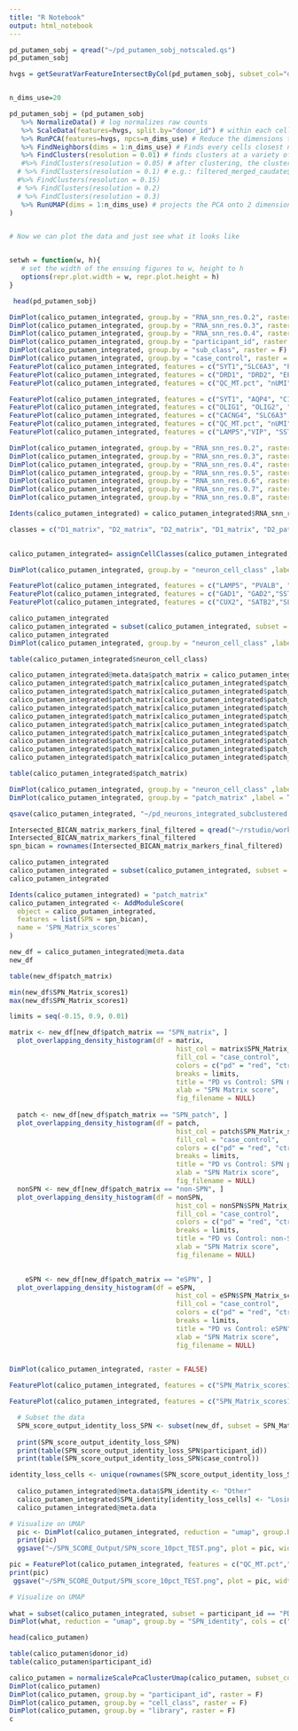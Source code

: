 ```yaml
---
title: "R Notebook"
output: html_notebook
---
```

```r
pd_putamen_sobj = qread("~/pd_putamen_sobj_notscaled.qs")
pd_putamen_sobj
```

```r

hvgs = getSeuratVarFeatureIntersectByCol(pd_putamen_sobj, subset_col="donor_id", original_nfeatures=2500)


n_dims_use=20

pd_putamen_sobj = (pd_putamen_sobj
   %>% NormalizeData() # log normalizes raw counts
   %>% ScaleData(features=hvgs, split.by="donor_id") # within each cell, for each gene scale the data (i.e. subtract the donor's mean and divide by the donor's standard deviation of that gene)
   %>% RunPCA(features=hvgs, npcs=n_dims_use) # Reduce the dimensions to the n_dims_use dimensions that best explain the data https://en.wikipedia.org/wiki/Principal_component_analysis
   %>% FindNeighbors(dims = 1:n_dims_use) # Finds every cells closest neighbors in the PCA space
   %>% FindClusters(resolution = 0.01) # finds clusters at a variety of resolutions
   #%>% FindClusters(resolution = 0.05) # after clustering, the cluster labels are accessible via filtered_merged_caudate$RNA_snn_res.{resolution}
  # %>% FindClusters(resolution = 0.1) # e.g.: filtered_merged_caudate$RNA_snn_res.0.4 here
  #%>% FindClusters(resolution = 0.15)
  # %>% FindClusters(resolution = 0.2)
  # %>% FindClusters(resolution = 0.3)
   %>% RunUMAP(dims = 1:n_dims_use) # projects the PCA onto 2 dimensions, such that both "global structure" and "local structure" are optimally preserved
)


# Now we can plot the data and just see what it looks like


setwh = function(w, h){
   # set the width of the ensuing figures to w, height to h
   options(repr.plot.width = w, repr.plot.height = h)
}

 head(pd_putamen_sobj)
```



```r
DimPlot(calico_putamen_integrated, group.by = "RNA_snn_res.0.2", raster = F)
DimPlot(calico_putamen_integrated, group.by = "RNA_snn_res.0.3", raster = F)
DimPlot(calico_putamen_integrated, group.by = "RNA_snn_res.0.4", raster = F)
DimPlot(calico_putamen_integrated, group.by = "participant_id", raster = F)
DimPlot(calico_putamen_integrated, group.by = "sub_class", raster = F)
DimPlot(calico_putamen_integrated, group.by = "case_control", raster = F)
FeaturePlot(calico_putamen_integrated, features = c("SYT1","SLC6A3", "PPP1R1B", "CASZ1"),raster=FALSE)
FeaturePlot(calico_putamen_integrated, features = c("DRD1", "DRD2", "EPHA4", "SEMA3E"),raster=FALSE)
FeaturePlot(calico_putamen_integrated, features = c("QC_MT.pct", "nUMI"),raster=FALSE)

FeaturePlot(calico_putamen_integrated, features = c("SYT1", "AQP4", "C1QA","FLT1"),raster=FALSE,)
FeaturePlot(calico_putamen_integrated, features = c("OLIG1", "OLIG2", "MOG" ,"CD96"),raster=FALSE,) 
FeaturePlot(calico_putamen_integrated, features = c("CACNG4", "SLC6A3", "PPP1R1B", "CASZ1"),raster=FALSE,)
FeaturePlot(calico_putamen_integrated, features = c("QC_MT.pct", "nUMI"),raster=FALSE,)
FeaturePlot(calico_putamen_integrated, features = c("LAMP5","VIP", "SST", "PVALB"),raster=FALSE)
```
```r
DimPlot(calico_putamen_integrated, group.by = "RNA_snn_res.0.2", raster = F)
DimPlot(calico_putamen_integrated, group.by = "RNA_snn_res.0.3", raster = F)
DimPlot(calico_putamen_integrated, group.by = "RNA_snn_res.0.4", raster = F)
DimPlot(calico_putamen_integrated, group.by = "RNA_snn_res.0.5", raster = F)
DimPlot(calico_putamen_integrated, group.by = "RNA_snn_res.0.6", raster = F)
DimPlot(calico_putamen_integrated, group.by = "RNA_snn_res.0.7", raster = F)
DimPlot(calico_putamen_integrated, group.by = "RNA_snn_res.0.8", raster = F)
```


```r
Idents(calico_putamen_integrated) = calico_putamen_integrated$RNA_snn_res.0.4

classes = c("D1_matrix", "D2_matrix", "D2_matrix", "D1_matrix", "D2_patch", "D1_patch", "eSPN_1", "SPN_junk", "interneuron_1", "eSPN_2", "interneuron_2", "interneuron_3", "interneuron_4")
  

calico_putamen_integrated= assignCellClasses(calico_putamen_integrated, classes=classes, cluster_col="RNA_snn_res.0.4", class_col = "neuron_cell_class")

DimPlot(calico_putamen_integrated, group.by = "neuron_cell_class" ,label = T, raster = FALSE)
```

```r
FeaturePlot(calico_putamen_integrated, features = c("LAMP5", "PVALB", "VIP"), raster = FALSE)
FeaturePlot(calico_putamen_integrated, features = c("GAD1", "GAD2","SST", "CALB2"), raster = FALSE)
FeaturePlot(calico_putamen_integrated, features = c("CUX2", "SATB2","SLC17A7", "SLC17A6"), raster = FALSE)
```


```r
calico_putamen_integrated
calico_putamen_integrated = subset(calico_putamen_integrated, subset = neuron_cell_class != "SPN_junk")
calico_putamen_integrated
DimPlot(calico_putamen_integrated, group.by = "neuron_cell_class" ,label = T, raster = FALSE)
```

```r
table(calico_putamen_integrated$neuron_cell_class)
```

```r
calico_putamen_integrated@meta.data$patch_matrix = calico_putamen_integrated$neuron_cell_class
calico_putamen_integrated$patch_matrix[calico_putamen_integrated$patch_matrix == "eSPN_1"] = "eSPN"
calico_putamen_integrated$patch_matrix[calico_putamen_integrated$patch_matrix == "eSPN_2"] = "eSPN"
calico_putamen_integrated$patch_matrix[calico_putamen_integrated$patch_matrix == "interneuron_1"] = "non-SPN"
calico_putamen_integrated$patch_matrix[calico_putamen_integrated$patch_matrix == "interneuron_2"] = "non-SPN"
calico_putamen_integrated$patch_matrix[calico_putamen_integrated$patch_matrix == "interneuron_3"] = "non-SPN"
calico_putamen_integrated$patch_matrix[calico_putamen_integrated$patch_matrix == "interneuron_4"] = "non-SPN"
calico_putamen_integrated$patch_matrix[calico_putamen_integrated$patch_matrix == "D1_matrix"] = "SPN_matrix"
calico_putamen_integrated$patch_matrix[calico_putamen_integrated$patch_matrix == "D2_matrix"] = "SPN_matrix"
calico_putamen_integrated$patch_matrix[calico_putamen_integrated$patch_matrix == "D1_patch"] = "SPN_patch"
calico_putamen_integrated$patch_matrix[calico_putamen_integrated$patch_matrix == "D2_patch"] = "SPN_patch"

table(calico_putamen_integrated$patch_matrix)
```

```r
DimPlot(calico_putamen_integrated, group.by = "neuron_cell_class" ,label = T, raster = FALSE)
DimPlot(calico_putamen_integrated, group.by = "patch_matrix" ,label = T, raster = FALSE)
```


```r
qsave(calico_putamen_integrated, "~/pd_neurons_integrated_subclustered.qs")
```



```r
Intersected_BICAN_matrix_markers_final_filtered = qread("~/rstudio/workdir/Old Work/SPN_Matrix_BICAN_findmarkers.qs")
Intersected_BICAN_matrix_markers_final_filtered
spn_bican = rownames(Intersected_BICAN_matrix_markers_final_filtered)
```

```r
calico_putamen_integrated
calico_putamen_integrated = subset(calico_putamen_integrated, subset = participant_id != "PD0800")
calico_putamen_integrated
```


```r
Idents(calico_putamen_integrated) = "patch_matrix"
calico_putamen_integrated <- AddModuleScore(
  object = calico_putamen_integrated,
  features = list(SPN = spn_bican),
  name = 'SPN_Matrix_scores'
)

new_df = calico_putamen_integrated@meta.data 
new_df
```

```r
table(new_df$patch_matrix)
```


```r
min(new_df$SPN_Matrix_scores1)
max(new_df$SPN_Matrix_scores1)
```


```r
limits = seq(-0.15, 0.9, 0.01)

matrix <- new_df[new_df$patch_matrix == "SPN_matrix", ]
  plot_overlapping_density_histogram(df = matrix, 
                                          hist_col = matrix$SPN_Matrix_scores1,
                                          fill_col = "case_control",
                                          colors = c("pd" = "red", "ctr" = "blue"),
                                          breaks = limits,
                                          title = "PD vs Control: SPN matrix",
                                          xlab = "SPN Matrix score",
                                          fig_filename = NULL)
  
  patch <- new_df[new_df$patch_matrix == "SPN_patch", ]
  plot_overlapping_density_histogram(df = patch, 
                                          hist_col = patch$SPN_Matrix_scores1,
                                          fill_col = "case_control",
                                          colors = c("pd" = "red", "ctr" = "blue"),
                                          breaks = limits,
                                          title = "PD vs Control: SPN patch",
                                          xlab = "SPN Matrix score",
                                          fig_filename = NULL)
  nonSPN <- new_df[new_df$patch_matrix == "non-SPN", ]
  plot_overlapping_density_histogram(df = nonSPN, 
                                          hist_col = nonSPN$SPN_Matrix_scores1,
                                          fill_col = "case_control",
                                          colors = c("pd" = "red", "ctr" = "blue"),
                                          breaks = limits,
                                          title = "PD vs Control: non-SPN",
                                          xlab = "SPN Matrix score",
                                          fig_filename = NULL)
  

    eSPN <- new_df[new_df$patch_matrix == "eSPN", ]
  plot_overlapping_density_histogram(df = eSPN, 
                                          hist_col = eSPN$SPN_Matrix_scores1,
                                          fill_col = "case_control",
                                          colors = c("pd" = "red", "ctr" = "blue"),
                                          breaks = limits,
                                          title = "PD vs Control: eSPN",
                                          xlab = "SPN Matrix score",
                                          fig_filename = NULL)
  
```



```r
DimPlot(calico_putamen_integrated, raster = FALSE)
```


```r
FeaturePlot(calico_putamen_integrated, features = c("SPN_Matrix_scores1", "QC_MT.pct","nUMI"), raster = FALSE)
```

```r
FeaturePlot(calico_putamen_integrated, features = c("SPN_Matrix_scores1"), raster = FALSE, split.by = "patch_matrix")
```

```r
  # Subset the data
  SPN_score_output_identity_loss_SPN <- subset(new_df, subset = SPN_Matrix_scores1 < 0.45 & patch_matrix == "SPN_matrix")
  
  print(SPN_score_output_identity_loss_SPN)
  print(table(SPN_score_output_identity_loss_SPN$participant_id))
  print(table(SPN_score_output_identity_loss_SPN$case_control))
```


```r
identity_loss_cells <- unique(rownames(SPN_score_output_identity_loss_SPN))
  
  calico_putamen_integrated@meta.data$SPN_identity <- "Other"
  calico_putamen_integrated$SPN_identity[identity_loss_cells] <- "Losing_Identity"
  calico_putamen_integrated@meta.data
```


```r
# Visualize on UMAP
  pic <- DimPlot(calico_putamen_integrated, reduction = "umap", group.by = "SPN_identity", split.by = "case_control", cols = c("red", "grey"))
  print(pic)
  ggsave("~/SPN_SCORE_Output/SPN_score_10pct_TEST.png", plot = pic, width = 20, height = 8, units = "in", dpi = 300)
```

```r
pic = FeaturePlot(calico_putamen_integrated, features = c("QC_MT.pct","nUMI"), raster = FALSE)
print(pic)
 ggsave("~/SPN_SCORE_Output/SPN_score_10pct_TEST.png", plot = pic, width = 20, height = 8, units = "in", dpi = 300)
```


```r
# Visualize on UMAP
  
what = subset(calico_putamen_integrated, subset = participant_id == "PD0800" & patch_matrix == "SPN_matrix")
DimPlot(what, reduction = "umap", group.by = "SPN_identity", cols = c("red", "grey")) + ggtitle("PD0800 SPN Matrix")

```






















```r
head(calico_putamen)
```

```r
table(calico_putamen$donor_id)
table(calico_putamen$participant_id)
```


```r
calico_putamen = normalizeScalePcaClusterUmap(calico_putamen, subset_col = "donor_id", resolutions = c(0.01, 0.05, 0.1, 0.15, 0.2, 0.3, 0.4, 0.5, 0.6, 0.7, 0.8, 0.9, 1))
DimPlot(calico_putamen)
DimPlot(calico_putamen, group.by = "participant_id", raster = F)
DimPlot(calico_putamen, group.by = "cell_class", raster = F)
DimPlot(calico_putamen, group.by = "library", raster = F)
c
```








